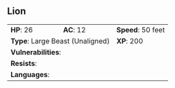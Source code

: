 ## Lion {#monster-lion}

```{=html}
<table class="table table-striped">
    <tbody>
        <tr>                    
            <td><b>HP</b>: 26</td>
            <td><b>AC</b>: 12</td>
            <td><b>Speed</b>: 50 feet</td>
        </tr>
        <tr>
            <td colspan="2"><b>Type</b>: Large Beast (Unaligned)</td>
            <td><b>XP</b>: 200</td>
        </tr>
        <tr>
            <td colspan="3"><b>Vulnerabilities</b>: </td>
        </tr>
        <tr>
            <td colspan="3"><b>Resists</b>: </td>
        </tr>
        <tr>
            <td colspan="3"><b>Languages</b>: </td>
        </tr>
    </tbody>
</table>
```